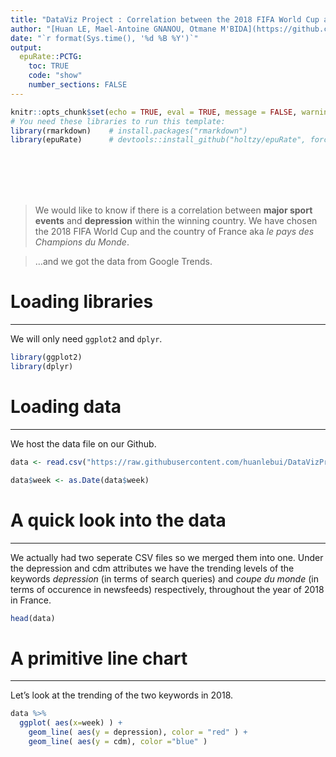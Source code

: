 ```yaml
---
title: "DataViz Project : Correlation between the 2018 FIFA World Cup and depression"
author: "[Huan LE, Mael-Antoine GNANOU, Otmane M'BIDA](https://github.com/huanlebui)"
date: "`r format(Sys.time(), '%d %B %Y')`"
output:
  epuRate::PCTG:
    toc: TRUE
    code: "show"
    number_sections: FALSE
---
```


```r
knitr::opts_chunk$set(echo = TRUE, eval = TRUE, message = FALSE, warning = FALSE, fig.align='center')
# You need these libraries to run this template:
library(rmarkdown)    # install.packages("rmarkdown") 
library(epuRate)      # devtools::install_github("holtzy/epuRate", force=TRUE)
```

<br><br><br><br>

>We would like to know if there is a correlation between **major sport events** and **depression** within the winning country. We have chosen the 2018 FIFA World Cup and the country of France aka *le pays des Champions du Monde*.

>...and we got the data from Google Trends.


# Loading libraries
***
We will only need `ggplot2` and `dplyr`.

```r
library(ggplot2)
library(dplyr)
```




# Loading data
***
We host the data file on our Github.

```r
data <- read.csv("https://raw.githubusercontent.com/huanlebui/DataVizProject/master/data.csv")

data$week <- as.Date(data$week)

```



# A quick look into the data
***
We actually had two seperate CSV files so we merged them into one. Under the depression and cdm attributes we have the trending levels of the keywords *depression* (in terms of search queries) and *coupe du monde* (in terms of occurence in newsfeeds) respectively, throughout the year of 2018 in France.

```r
head(data)
```



# A primitive line chart
***
Let's look at the trending of the two keywords in 2018.

```r
data %>%
  ggplot( aes(x=week) ) +
    geom_line( aes(y = depression), color = "red" ) +
    geom_line( aes(y = cdm), color ="blue" )

```





